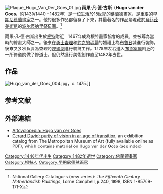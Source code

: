 [[File:Plaque_Hugo_Van_Der_Goes_01.jpg|thumb]]
'''雨果·凡·德·古斯'''（'''Hugo van der Goes'''，約1430/1440 – 1482年）是一位生活於15世紀的[[佛蘭德|佛蘭德]]畫家，是重要的[[早期尼德蘭繪畫|早期尼德蘭畫家]]之一。他的很多作品都留存了下來，其最著名的作品是現藏於[[烏菲茲美術館|烏菲茲美術館]]的[[波尔蒂纳里祭坛画|波尔蒂纳里祭坛画]]。<ref>National Gallery Catalogues (new series): ''The Fifteenth Century Netherlandish Paintings'', Lorne Campbell, p.240, 1998, ISBN 1-85709-171-X</ref>

雨果·凡·德·古斯出生於[[根特|根特]]附近，1467年成為根特畫家協會的成員，並被尊為當時的繪畫大師之一。後來在[[勇士查理|勇士查理]]和[[約克的瑪麗|約克的瑪麗]]的婚禮上為[[布魯日|布魯日]]城進行裝飾。後來又多次負責為查理的[[迎駕劇|迎駕劇]]進行裝飾工作。1478年左右進入[[布魯塞爾|布魯塞爾]]附近的一所修道院做了修道士，但仍然進行美術創作直至1482年去世。

==作品==
{{main|雨果·凡·德·古斯作品列表}}
[[File:Hugo_van_der_Goes_004.jpg|thumb]]，c. 1475.]]
{{external media | width = 210px | align = right
 | headerimage=[[File:Hugo_van_der_Goes_-_The_Adoration_of_the_Kings_(Monforte_Altar)_-_Google_Art_Project.jpg|280px]]
 | video1 = [http://smarthistory.khanacademy.org/van-der-goes-the-adoration-of-the-kings.html Van der Goes' The Adoration of the Kings], [[Smarthistory|Smarthistory]]<ref name="smarth">{{cite web | title =Van der Goes' The Adoration of the Kings | work = | publisher =[[Smarthistory|Smarthistory]] at [[Khan_Academy|Khan Academy]] | date = | url =http://smarthistory.khanacademy.org/van-der-goes-the-adoration-of-the-kings.html | accessdate =March 27, 2013 }}</ref> }}

==参考文献==
{{reflist}}

==外部連結==
{{commons category|Hugo van der Goes}}
*[http://www.artcyclopedia.com/artists/goes_hugo_van_der.html Artcyclopedia: Hugo van der Goes]
*[http://libmma.contentdm.oclc.org/cdm/compoundobject/collection/p15324coll10/id/75339 Gerard David: purity of vision in an age of transition], an exhibition catalog from The Metropolitan Museum of Art (fully available online as PDF), which contains material on Hugo van der Goes (see index)

{{Authority control}}
{{DEFAULTSORT:Goes, Hugo Van Der}}
[[Category:1440年代出生|Category:1440年代出生]]
[[Category:1482年逝世|Category:1482年逝世]]
[[Category:佛蘭德畫家|Category:佛蘭德畫家]]
[[Category:根特人|Category:根特人]]
[[Category:早期尼德兰画家|Category:早期尼德兰画家]]